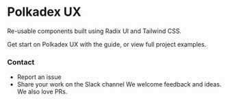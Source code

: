 
# Polkadex UX
Re-usable components built using Radix UI and Tailwind CSS.

Get start on Polkadex UX with the guide, or view full project examples.

### Contact
- Report an issue
- Share your work on the Slack channel
We welcome feedback and ideas. We also love PRs.